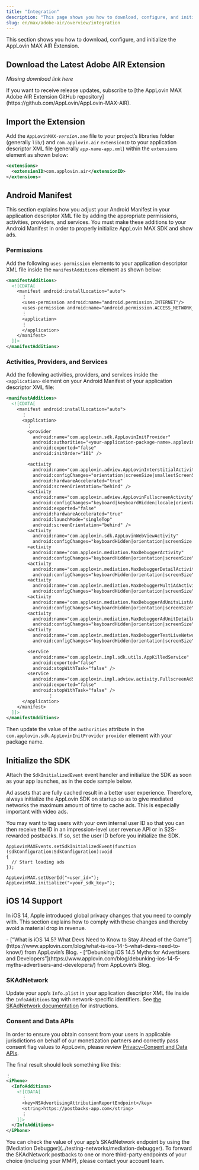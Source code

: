 ```yaml
---
title: "Integration"
description: "This page shows you how to download, configure, and initialize the AppLovin MAX AIR Extension."
slug: en/max/adobe-air/overview/integration
---
```


This section shows you how to download, configure, and initialize the AppLovin MAX AIR Extension.

## Download the Latest Adobe AIR Extension

*Missing download link here*

<Callout type="tip">
  If you want to receive release updates, subscribe to
  [the AppLovin MAX Adobe AIR Extension GitHub repository](https://github.com/AppLovin/AppLovin-MAX-AIR).
</Callout>

## Import the Extension

Add the <code>AppLovinMAX-<var>version</var>.ane</code> file to your project’s libraries folder (generally `lib/`) and `com.applovin.air` `extensionID` to your application descriptor <Abbr>XML</Abbr> file (generally <code><var>app-name</var>-app.xml</code>) within the `extensions` element as shown below:

```xml
<extensions>
  <extensionID>com.applovin.air</extensionID>
</extensions>
```

## Android Manifest

This section explains how you adjust your Android Manifest in your application descriptor <Abbr>XML</Abbr> file by adding the appropriate permissions, activities, providers, and services.
You must make these additions to your Android Manifest in order to properly initialize AppLovin MAX <Glossary>SDK</Glossary> and show ads.

### Permissions

Add the following `uses-permission` elements to your application descriptor <Abbr>XML</Abbr> file inside the `manifestAdditions` element as shown below:

```xml
<manifestAdditions>
  <![CDATA[
    <manifest android:installLocation="auto">
      ⋮
      <uses-permission android:name="android.permission.INTERNET"/>
      <uses-permission android:name="android.permission.ACCESS_NETWORK_STATE"/>
      ⋮
      <application>
      ⋮
      </application>
    </manifest>
  ]]>
</manifestAdditions>
```

### Activities, Providers, and Services

Add the following activities, providers, and services inside the `<application>` element on your Android Manifest of your application descriptor <Abbr>XML</Abbr> file:

```xml
<manifestAdditions>
  <![CDATA[
    <manifest android:installLocation="auto">
      ⋮
      <application>
        ⋮
        <provider
          android:name="com.applovin.sdk.AppLovinInitProvider"
          android:authorities="«your-application-package-name».applovininitprovider"
          android:exported="false"
          android:initOrder="101" />

        <activity
          android:name="com.applovin.adview.AppLovinInterstitialActivity"
          android:configChanges="orientation|screenSize|smallestScreenSize|screenLayout|uiMode"
          android:hardwareAccelerated="true"
          android:screenOrientation="behind" />
        <activity
          android:name="com.applovin.adview.AppLovinFullscreenActivity"
          android:configChanges="keyboard|keyboardHidden|locale|orientation|screenLayout|screenSize|smallestScreenSize|uiMode"
          android:exported="false"
          android:hardwareAccelerated="true"
          android:launchMode="singleTop"
          android:screenOrientation="behind" />
        <activity
          android:name="com.applovin.sdk.AppLovinWebViewActivity"
          android:configChanges="keyboardHidden|orientation|screenSize|uiMode" />
        <activity
          android:name="com.applovin.mediation.MaxDebuggerActivity"
          android:configChanges="keyboardHidden|orientation|screenSize" />
        <activity
          android:name="com.applovin.mediation.MaxDebuggerDetailActivity"
          android:configChanges="keyboardHidden|orientation|screenSize" />
        <activity
          android:name="com.applovin.mediation.MaxDebuggerMultiAdActivity"
          android:configChanges="keyboardHidden|orientation|screenSize" />
        <activity
          android:name="com.applovin.mediation.MaxDebuggerAdUnitsListActivity"
          android:configChanges="keyboardHidden|orientation|screenSize" />
        <activity
          android:name="com.applovin.mediation.MaxDebuggerAdUnitDetailActivity"
          android:configChanges="keyboardHidden|orientation|screenSize" />
        <activity
          android:name="com.applovin.mediation.MaxDebuggerTestLiveNetworkActivity"
          android:configChanges="keyboardHidden|orientation|screenSize" />

        <service
          android:name="com.applovin.impl.sdk.utils.AppKilledService"
          android:exported="false"
          android:stopWithTask="false" />
        <service
          android:name="com.applovin.impl.adview.activity.FullscreenAdService"
          android:exported="false"
          android:stopWithTask="false" />
                ⋮
      </application>
    </manifest>
  ]]>
</manifestAdditions>
```

Then update the value of the `authorities` attribute in the `com.applovin.sdk.AppLovinInitProvider` `provider` element with your package name.

## Initialize the <Abbr>SDK</Abbr>

Attach the `SdkInitializedEvent` event handler and initialize the <Abbr>SDK</Abbr> as soon as your app launches, as in the code sample below.

Ad assets that are fully cached result in a better user experience.
Therefore, always initialize the AppLovin <Abbr>SDK</Abbr> on startup so as to give <Glossary>mediated</Glossary> <Glossary>networks</Glossary> the maximum amount of time to cache ads.
This is especially important with video ads.

<AppIds />

<Callout type="tip">
You may want to tag users with your own internal user <Abbr>ID</Abbr> so that you can then receive the <Abbr>ID</Abbr> in an <Glossary>impression</Glossary>-level user revenue <Abbr>API</Abbr> or in <Abbr>S2S</Abbr>-rewarded <Glossary>postbacks</Glossary>.
If so, set the user <Abbr>ID</Abbr> before you initialize the <Abbr>SDK</Abbr>.
</Callout>

```actionscript-3
AppLovinMAXEvents.setSdkInitializedEvent(function (sdkConfiguration:SdkConfiguration):void
{
  // Start loading ads
});

AppLovinMAX.setUserId("«user_id»");
AppLovinMAX.initialize("«your_sdk_key»");
```

<SdkKey />

## iOS 14 Support

In <Glossary>iOS</Glossary> 14, Apple introduced global privacy changes that you need to comply with.
This section explains how to comply with these changes and thereby avoid a material drop in revenue.

<Callout type="related">
- [“What is iOS 14.5? What Devs Need to Know to Stay Ahead of the Game”](https://www.applovin.com/blog/what-is-ios-14-5-what-devs-need-to-know/) from AppLovin’s Blog.
- [“Debunking iOS 14.5 Myths for Advertisers and Developers”](https://www.applovin.com/blog/debunking-ios-14-5-myths-advertisers-and-developers/) from AppLovin’s Blog.
</Callout>

### <Abbr>SK</Abbr>AdNetwork

Update your app’s `Info.plist` in your application descriptor <Abbr>XML</Abbr> file inside the `InfoAdditions` tag with network-specific identifiers.
See [the <Abbr>SK</Abbr>AdNetwork documentation](skadnetwork) for instructions.

### Consent and Data <Abbr>API</Abbr>s

In order to ensure you obtain consent from your users in applicable jurisdictions on behalf of our monetization partners and correctly pass consent flag values to AppLovin, please review [Privacy–Consent and Data APIs](privacy).

<Ios15 />

The final result should look something like this:
```xml
⋮
<iPhone>
  <InfoAdditions>
    <![CDATA[
      ⋮
      <key>NSAdvertisingAttributionReportEndpoint</key>
      <string>https://postbacks-app.com</string>
      ⋮
    ]]>
  </InfoAdditions>
</iPhone>
```

<Callout type="tip">
You can check the value of your app’s <Abbr>SK</Abbr>AdNetwork endpoint by using the [Mediation Debugger](../testing-networks/mediation-debugger).
</Callout>

<Callout type="note">
To forward the <Abbr>SK</Abbr>AdNetwork postbacks to one or more third-party endpoints of your choice (including your <Glossary>MMP</Glossary>), please contact your account team.
</Callout>
